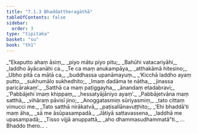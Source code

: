 ```yaml
---
title: "7.1.3 Bhaddattheragāthā"
tableOfContents: false
sidebar:
  order: 3
type: "tipitaka"
basket: "su"
book: "th1"
---
```



<DynamicBreadcrumb />

<Division number="473" book="th1">

<Paragraph number="760" type="verses" book="th1">
_“Ekaputto ahaṃ āsiṃ,_  
_piyo mātu piyo pitu;_  
_Bahūhi vatacariyāhi,_  
_laddho āyācanāhi ca._  

</Paragraph>

</Division>
<Division number="474" book="th1">

<Paragraph number="761" type="verses" book="th1">
_Te ca maṃ anukampāya,_  
_atthakāmā hitesino;_  
_Ubho pitā ca mātā ca,_  
_buddhassa upanāmayuṃ._  

</Paragraph>

</Division>
<Division number="475" book="th1">

<Paragraph number="762" type="verses" book="th1">
_‘Kicchā laddho ayaṃ putto,_  
_sukhumālo sukhedhito;_  
_Imaṃ dadāma te nātha,_  
_jinassa paricārakaṃ’._  

</Paragraph>

</Division>
<Division number="476" book="th1">

<Paragraph number="763" type="verses" book="th1">
_Satthā ca maṃ paṭiggayha,_  
_ānandaṃ etadabravi;_  
_‘Pabbājehi imaṃ khippaṃ,_  
_hessatyājāniyo ayaṃ’._  

</Paragraph>

</Division>
<Division number="477" book="th1">

<Paragraph number="764" type="verses" book="th1">
_Pabbājetvāna maṃ satthā,_  
_vihāraṃ pāvisī jino;_  
_Anoggatasmiṃ sūriyasmiṃ,_  
_tato cittaṃ vimucci me._  

</Paragraph>

</Division>
<Division number="478" book="th1">

<Paragraph number="765" type="verses" book="th1">
_Tato satthā nirākatvā,_  
_paṭisallānavuṭṭhito;_  
_‘Ehi bhaddā’ti maṃ āha,_  
_sā me āsūpasampadā._  

</Paragraph>

</Division>
<Division number="479" book="th1">

<Paragraph number="766" type="verses" book="th1">
_Jātiyā sattavassena,_  
_laddhā me upasampadā;_  
_Tisso vijjā anuppattā,_  
_aho dhammasudhammatā”ti._  


</Paragraph>
</Division>

<Paragraph number="767" type="center" book="th1">
…  Bhaddo thero… .
</Paragraph>